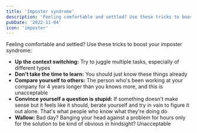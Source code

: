 ```yaml
---
title: 'Imposter syndrome'
description: 'Feeling comfortable and settled? Use these tricks to boost your imposter syndrome'
pubDate: '2022-11-04'
icon: 'imposter'
---
```


Feeling comfortable and settled? Use these tricks to boost your imposter syndrome:

- **Up the context switching:** Try to juggle multiple tasks, especially of different types
- **Don't take the time to learn:** You should just know these things already
- **Compare yourself to others:** The person who's been working at your company for 4 years longer than you knows more, and this is unacceptable
- **Convince yourself a question is stupid:** If something doesn't make sense but it feels like it should, berate yourself and try in vain to figure it out alone. That's what people who know what they're doing do
- **Wallow:** Bad day? Banging your head against a problem for hours only for the solution to be kind of obvious in hindsight? Unacceptable
